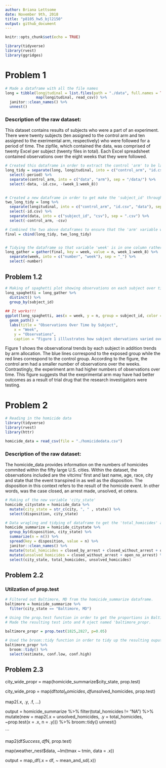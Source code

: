 ```yaml
---
author: Briana Lettsome
date: November 9th, 2018
title: "p8105_hw5_bjl2150"
output: github_document
---
```


```r
knitr::opts_chunk$set(echo = TRUE)

library(tidyverse)
library(rvest)
library(ggridges)
```

# Problem 1
```r
# Made a dataframe with all the file names
long = tibble(longitudinal = list.files(path = "./data", full.names = TRUE),
              map(longitudinal, read_csv)) %>% 
  janitor::clean_names() %>%
  unnest()
```

### Description of the raw dataset:

This dataset contains results of subjects who were a part of an experiment. There were twenty subjects (ten assigned to the control arm and ten assigned to the exerimental arm, respectively) who were followed for a period of time. The zipfile, which contained the data, was comprised of twenty Excel per subject (twenty files in total). Each Excel spreadsheet contained observations over the eight weeks that they were followed.

```r
# Created this dataframe in order to extract the control 'arm' to be later added to another dataframe.
long_tidy = separate(long, longitudinal, into = c("control_arm", "id.csv", "period"), sep = "_") %>%
  select(-period) %>%
  separate(control_arm, into = c("data", "arm"), sep = "/data/") %>%
  select(-data, -id.csv, -(week_1:week_8))
  

# Created a new dataframe in order to get make the 'subject_id' through wrangling of the data.
two_long_tidy = long %>% 
  separate(longitudinal, into = c("control_arm", "id.csv", "data"), sep = "/") %>%
  select(-id.csv) %>%
  separate(data, into = c("subject_id", "csv"), sep = ".csv") %>%
  select(-control_arm, -csv) 

# Combined the two above dataframes to ensure that the 'arm' variable was included in the final dataframe.
final = cbind(long_tidy, two_long_tidy)


# Tidying the dataframe so that variable 'week' is in one column rather than spread out.
long_gather = gather(final, key = week, value = n, week_1:week_8) %>%
  separate(week, into = c("number", "week"), sep = "_") %>%
  select(-number)
```

## Problem 1.2
```r
# Making of spaghetti plot showing observations on each subject over time.
long_spaghetti = long_gather %>%
  distinct() %>%
  group_by(subject_id) 
  
## It works!!!
ggplot(long_spaghetti, aes(x = week, y = n, group = subject_id, color = arm)) + 
  geom_path() +
  labs(title = "Observations Over Time by Subject",
    x = "Week",
    y = "Observations",
    caption = "Figure 1 illlustrates how subject obervations varied over time individually and by arm allocation.")
```

Figure 1 shows the observational trends by each subject in addition trends by arm allocation. The blue lines correspond to the exposed group while the red lines correspond to the control group. 
According to the figure, the control arm had a smaller number of observations over the weeks. Contrastingly, the  experiment arm had higher numbers of observations over time. This figure suggests that the exeprimental arm may have had better outcomes as a result of trial drug that the research investigators were testing.


# Problem 2

```r
# Reading in the homicide data
library(tidyverse)
library(rvest)
library(httr)

homicide_data = read_csv(file = "./homicidedata.csv")
```


### Description of the raw dataset:

The homicide_data  provides information on the numbers of homicides commited within the fifty large U.S. cities. Within the dataset, the observations included are the vitcims' first and last name, age, race, city and state that the event transpired in as well as the disposition. The disposition in this context refers to the result of the homicide event. In other words, was the case closed, an arrest made, unsolved, et cetera. 

```r
# Making of the new variable 'city_state'
homicide_citystate = homicide_data %>%
  mutate(city_state = str_c(city, ", " , state)) %>%
  select(disposition, city_state)

# Data wragling and tidying of dataframe to get the 'total_homicides' and 'unsolved_homicides' variables
homicide_summarize = homicide_citystate %>% 
  group_by(disposition, city_state) %>%
  summarize(n = n()) %>%
  spread(key = disposition, value = n) %>%
  janitor::clean_names() %>%
  mutate(total_homicides = closed_by_arrest + closed_without_arrest + open_no_arrest) %>%
  mutate(unsolved_homicides = closed_without_arrest + open_no_arrest) %>%
  select(city_state, total_homicides, unsolved_homicides)
```

## Problem 2.2

### Utilzation of prop.test
```r
# Filtered out Baltimore, MD from the homicide_summarize dataframe.
baltimore = homicide_summarize %>%
  filter(city_state == "Baltimore, MD") 

# Using the prop.test function in order to get the proportions in Baltimore.
# Made the resulting test into and R oject named 'baltimore_propr.
  
baltimore_propr = prop.test(1825,2827, p=0.05) 

# Used the broom::tidy function in order to tidy up the resulting ouput. Then selected the estimate, and low and high confidence intervals.
baltimore_propr %>%
  broom::tidy() %>%
  select(estimate, conf.low, conf.high)
```

## Problem 2.3

city_wide_propr = map(homicide_summarize$city_state, prop.test)


city_wide_prop = map(df$total_homicides, df$unsolved_homicides, prop.test)

map2(.x, .y, .f, ...)

output = homicide_summarize %>%
  filter(total_homicides != "NA") %>%
  mutate(new =  map2(.x = unsolved_homicides, .y = total_homicides, ~prop.test(x = .x, n = .y))) %>%
  broom::tidy()
  unnest()

```

map2(df$Success, df$N, prop.test)

map(weather_nest$data, ~lm(tmax ~ tmin, data = .x))

output = map_df(.x = df, ~ mean_and_sd(.x))





